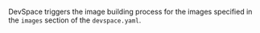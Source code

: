 DevSpace triggers the image building process for the images specified in the `images` section of the `devspace.yaml`.

